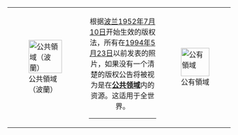 {| align="CENTER" class="boilerplate" id="pd" style="width:80%; background-color:#f7f8ff; border:2px solid #8888aa;  padding:5px; font-size:85%"
| [[File:Flag_of_Poland.svg|75px|公共領域（波蘭）]]
| <center>根据[[波兰]][[1952年]][[7月10日]]开始生效的版权法，所有在[[1994年]][[5月23日]]以前发表的照片，如果没有一个清楚的版权公告将被视为是在'''[[公共领域]]'''内的资源。这适用于全世界。</center>
----
{{圖像轉移共享資源}}
| [[File:PD-icon.svg|64px|公有領域]]
|}<includeonly>[[Category:1994年之前波兰图像|{{PAGENAME}}]]</includeonly><noinclude>

[[Category:各國公有領域版權模板|{{PAGENAME}}]]

</noinclude>
